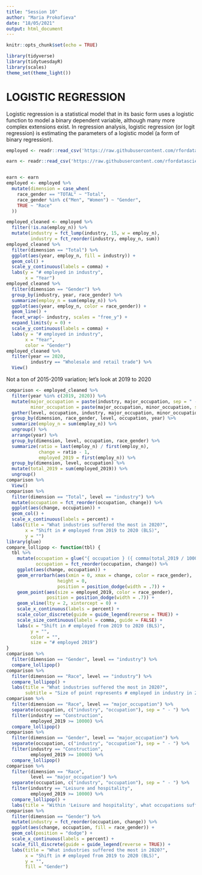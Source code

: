 ```yaml
---
title: "Session 10"
author: "Maria Prokofieva"
date: "18/05/2021"
output: html_document
---
```


```r
knitr::opts_chunk$set(echo = TRUE)

library(tidyverse)
library(tidytuesdayR)
library(scales)
theme_set(theme_light())
```

# LOGISTIC REGRESSION

Logistic regression is a statistical model that in its basic form uses a logistic function to model a binary dependent variable, although many more complex extensions exist. In regression analysis, logistic regression (or logit regression) is estimating the parameters of a logistic model (a form of binary regression).

```r

employed <- readr::read_csv('https://raw.githubusercontent.com/rfordatascience/tidytuesday/master/data/2021/2021-02-23/employed.csv')

earn <- readr::read_csv('https://raw.githubusercontent.com/rfordatascience/tidytuesday/master/data/2021/2021-02-23/earn.csv')


earn <- earn
employed <- employed %>%
  mutate(dimension = case_when(
    race_gender == "TOTAL" ~ "Total",
    race_gender %in% c("Men", "Women") ~ "Gender",
    TRUE ~ "Race"
  ))
```

```r
employed_cleaned <- employed %>%
  filter(!is.na(employ_n)) %>%
  mutate(industry = fct_lump(industry, 15, w = employ_n),
         industry = fct_reorder(industry, employ_n, sum))
employed_cleaned %>%
  filter(dimension == "Total") %>%
  ggplot(aes(year, employ_n, fill = industry)) +
  geom_col() +
  scale_y_continuous(labels = comma) +
  labs(y = "# employed in industry",
       x = "Year")
employed_cleaned %>%
  filter(dimension == "Gender") %>%
  group_by(industry, year, race_gender) %>%
  summarize(employ_n = sum(employ_n)) %>%
  ggplot(aes(year, employ_n, color = race_gender)) +
  geom_line() +
  facet_wrap(~ industry, scales = "free_y") +
  expand_limits(y = 0) +
  scale_y_continuous(labels = comma) +
  labs(y = "# employed in industry",
       x = "Year",
       color = "Gender")
employed_cleaned %>%
  filter(year == 2020,
         industry == "Wholesale and retail trade") %>%
  View()
```

Not a ton of 2015-2019 variation; let's look at 2019 to 2020

```r
comparison <- employed_cleaned %>%
  filter(year %in% c(2019, 2020)) %>%
  mutate(major_occupation = paste(industry, major_occupation, sep = " - "),
         minor_occupation = paste(major_occupation, minor_occupation, sep = " - ")) %>%
  gather(level, occupation, industry, major_occupation, minor_occupation) %>%
  group_by(dimension, race_gender, level, occupation, year) %>%
  summarize(employ_n = sum(employ_n)) %>%
  ungroup() %>%
  arrange(year) %>%
  group_by(dimension, level, occupation, race_gender) %>%
  summarize(ratio = last(employ_n) / first(employ_n),
            change = ratio - 1,
            employed_2019 = first(employ_n)) %>%
  group_by(dimension, level, occupation) %>%
  mutate(total_2019 = sum(employed_2019)) %>%
  ungroup()
comparison %>%
  View()
comparison %>%
  filter(dimension == "Total", level == "industry") %>%
  mutate(occupation = fct_reorder(occupation, change)) %>%
  ggplot(aes(change, occupation)) +
  geom_col() +
  scale_x_continuous(labels = percent) +
  labs(title = "What industries suffered the most in 2020?",
       x = "Shift in # employed from 2019 to 2020 (BLS)",
       y = "")
library(glue)
compare_lollipop <- function(tbl) {
  tbl %>%
    mutate(occupation = glue("{ occupation } ({ comma(total_2019 / 1000) }K)"),
           occupation = fct_reorder(occupation, change)) %>%
    ggplot(aes(change, occupation)) +
    geom_errorbarh(aes(xmin = 0, xmax = change, color = race_gender),
                   height = 0,
                   position = position_dodge(width = .7)) +
    geom_point(aes(size = employed_2019, color = race_gender),
               position = position_dodge(width = .7)) +
    geom_vline(lty = 2, xintercept = 0) +
    scale_x_continuous(labels = percent) +
    scale_color_discrete(guide = guide_legend(reverse = TRUE)) +
    scale_size_continuous(labels = comma, guide = FALSE) +
    labs(x = "Shift in # employed from 2019 to 2020 (BLS)",
         y = "",
         color = "",
         size = "# employed 2019")
}
comparison %>%
  filter(dimension == "Gender", level == "industry") %>%
  compare_lollipop()
comparison %>%
  filter(dimension == "Race", level == "industry") %>%
  compare_lollipop() +
  labs(title = "What industries suffered the most in 2020?",
       subtitle = "Size of point represents # employed in industry in 2019")
comparison %>%
  filter(dimension == "Race", level == "major_occupation") %>%
  separate(occupation, c("industry", "occupation"), sep = " - ") %>%
  filter(industry == "Construction",
         employed_2019 >= 10000) %>%
  compare_lollipop()
comparison %>%
  filter(dimension == "Gender", level == "major_occupation") %>%
  separate(occupation, c("industry", "occupation"), sep = " - ") %>%
  filter(industry == "Construction",
         employed_2019 >= 10000) %>%
  compare_lollipop()
comparison %>%
  filter(dimension == "Race",
         level == "major_occupation") %>%
  separate(occupation, c("industry", "occupation"), sep = " - ") %>%
  filter(industry == "Leisure and hospitality",
         employed_2019 >= 10000) %>%
  compare_lollipop() +
  labs(title = "Within 'Leisure and hospitality', what occupations suffered?")
comparison %>%
  filter(dimension == "Gender") %>%
  mutate(industry = fct_reorder(occupation, change)) %>%
  ggplot(aes(change, occupation, fill = race_gender)) +
  geom_col(position = "dodge") +
  scale_x_continuous(labels = percent) +
  scale_fill_discrete(guide = guide_legend(reverse = TRUE)) +
  labs(title = "What industries suffered the most in 2020?",
       x = "Shift in # employed from 2019 to 2020 (BLS)",
       y = "",
       fill = "Gender")

```

